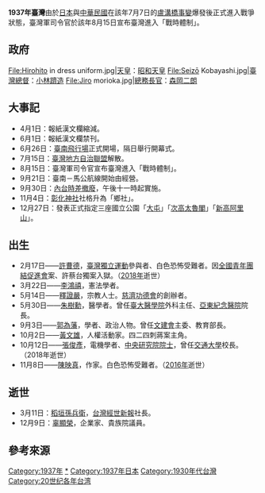{{TaiwanYearTOC|1937}}
{{Year in Taiwan|1937}}

'''1937年臺灣'''由於[[日本|日本]]與[[中華民國|中華民國]]在該年7月7日的[[盧溝橋事變|盧溝橋事變]]爆發後正式進入戰爭狀態，臺灣軍司令官於該年8月15日宣布臺灣進入「戰時體制」{{r|烽|page=406}}。

==政府==
<gallery>
File:Hirohito in dress uniform.jpg|[[天皇|天皇]]：[[昭和天皇|昭和天皇]]
File:Seizō Kobayashi.jpg|[[臺灣總督|臺灣總督]]：[[小林躋造|小林躋造]]
File:Jiro morioka.jpg|[[總務長官|總務長官]]：[[森岡二朗|森岡二朗]]
</gallery>

==大事記==	
*4月1日：報紙漢文欄縮減{{r|陳|page=211}}。
*6月1日：報紙漢文欄禁刊{{r|陳|page=211}}。
*6月26日：[[臺南機場|臺南飛行場]]正式開場，隔日舉行開幕式{{r|杜|page=32}}。
*7月15日：[[臺灣地方自治聯盟|臺灣地方自治聯盟]]解散{{r|烽|page=406}}{{r|陳|page=211}}。
*8月15日：臺灣軍司令官宣布臺灣進入「戰時體制」{{r|烽|page=406}}{{r|陳|page=211}}。
*9月21日：臺南－馬公航線開始由{{link-ja|日本航空輸送|日本航空輸送}}經營{{r|杜|page=34}}。
*9月30日：[[日本標準時間|內台時差撤廢]]，午後十一時起實施{{r|年|page=269}}。
*11月4日：[[彰化神社|彰化神社]]社格升為「鄉社」{{r|社|page=7}}。
*12月27日：發表正式指定三座國立公園「[[大屯國立公園|大屯]]」「[[次高太魯閣國立公園|次高太魯閣]]」「[[新高阿里山國立公園|新高阿里山]]」{{r|年|page=271}}。

==出生==
* 2月17日——[[許曹德|許曹德]]，[[臺灣獨立運動|臺灣獨立運動]]參與者、白色恐怖受難者。因[[全國青年團結促進會|全國青年團結促進會]]案、許蔡台獨案入獄。（[[2018年臺灣|2018年]]逝世）
* 3月22日——[[李鴻禧|李鴻禧]]，憲法學者。
* 5月14日——[[釋證嚴|釋證嚴]]，宗教人士。[[慈濟功德會|慈濟功德會]]的創辦者。
* 5月30日——[[朱樹勳|朱樹勳]]，醫學者。曾任[[臺大醫學院|臺大醫學院]]外科主任、[[亞東紀念醫院|亞東紀念醫院]]院長。
* 9月3日——[[郭為藩|郭為藩]]，學者、政治人物。曾任[[行政院文化建設委員會|文建會]]主委、教育部長。
* 10月2日——[[黃文雄_(人權活動家)|黃文雄]]，人權活動家。四二四刺蔣案主角。
* 10月12日——[[張俊彥|張俊彥]]，電機學者、[[中央研究院院士|中央研究院院士]]，曾任[[交通大學|交通大學]]校長。（2018年逝世）
* 11月8日——[[陳映真|陳映真]]，作家。白色恐怖受難者。（[[2016年臺灣|2016年]]逝世）

== 逝世 ==
* 3月11日：[[稻垣孫兵衛|稻垣孫兵衛]]，[[台灣經世新報|台灣經世新報]]社長{{r|年|page=266}}。
* 12月9日：[[辜顯榮|辜顯榮]]，企業家、貴族院議員{{r|年|page=271}}。

== 參考來源 ==
{{reflist|refs=
<ref name="社">{{cite book |url=http://jdlib.ntl.gov.tw/cgi-bin/gs/gsweb.cgi?ccd=ik3Dwg&o=v0-6# |author=臺灣總督府社會課編 |title=《臺灣に於ける神社及宗教》 |language=ja |publisher=臺灣總督府文教局社會課 |year=1943 }}{{dead link|date=十一月 2017 |bot=InternetArchiveBot }}</ref>
<ref name="杜">{{cite journal|author=杜正宇 |title=〈日治下的臺南機場〉|journal=《臺南文獻》  |issue=創刊號|publisher=臺南市政府文化局 |issn=2227-8168 |date=2012年7月}}</ref>
<ref name="烽">{{cite book |author=林金田 總編輯  |title=《烽火歲月 戰時體制下的臺灣史料特展圖錄》|publisher=國史館臺灣文獻管 |isbn=957-01-5596-5 |date=2003年12月}}</ref>
<ref name="陳">{{cite book |author=陳君愷 |title=《狂飆的年代──1920年代台灣的政治、社會與文化運動》 |publisher=日創社文化  |isbn=978-986-81251-7-9 |date=2006年10月}}</ref>
<ref name="年">{{cite book |editor=緒方武歲||title=《臺灣大年表》|year=1938|publisher=緒方武歲/臺北印刷株式會社|location=臺北市}}</ref>
}}
{{各年台灣}}
[[Category:1937年|Category:1937年]]
[[Category:1937年台灣|*]]
[[Category:1937年日本|Category:1937年日本]]
[[Category:1930年代台灣|Category:1930年代台灣]]
[[Category:20世纪各年台湾|Category:20世纪各年台湾]]